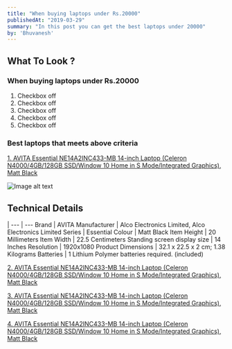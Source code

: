 ```yaml
---
title: "When buying laptops under Rs.20000"
publishedAt: "2019-03-29"
summary: "In this post you can get the best laptops under 20000"
by: 'Bhuvanesh'
---
```


## What To Look ?

### When buying laptops under Rs.20000

1. Checkbox off
2. Checkbox off
3. Checkbox off
4. Checkbox off
5. Checkbox off

### Best laptops that meets above criteria

[1. AVITA Essential NE14A2INC433-MB 14-inch Laptop (Celeron N4000/4GB/128GB SSD/Window 10 Home in S Mode/Integrated Graphics), Matt Black](https://amzn.to/2KDtQMa)

![Image alt text](/static/images/AVITA-Essential-NE14A2INC433-MB-14-inch-Laptop.jpg)

<AmazonProductCard url="https://amzn.to/2KDtQMa" />

Technical Details
-----------------

 |
--- | ---
Brand | AVITA
Manufacturer | Alco Electronics Limited, Alco Electronics Limited
Series | Essential
Colour | Matt Black
Item Height | 20 Millimeters
Item Width | 22.5 Centimeters
Standing screen display size | 14 Inches
Resolution | 1920x1080
Product Dimensions | 32.1 x 22.5 x 2 cm; 1.38 Kilograms
Batteries | 1 Lithium Polymer batteries required. (included)

[2. AVITA Essential NE14A2INC433-MB 14-inch Laptop (Celeron N4000/4GB/128GB SSD/Window 10 Home in S Mode/Integrated Graphics), Matt Black](https://amzn.to/2KDtQMa)

<AmazonProductCard url="https://amzn.to/2KDtQMa" />


[3. AVITA Essential NE14A2INC433-MB 14-inch Laptop (Celeron N4000/4GB/128GB SSD/Window 10 Home in S Mode/Integrated Graphics), Matt Black](https://amzn.to/2KDtQMa)

<AmazonProductCard url="https://amzn.to/2KDtQMa" />


[4. AVITA Essential NE14A2INC433-MB 14-inch Laptop (Celeron N4000/4GB/128GB SSD/Window 10 Home in S Mode/Integrated Graphics), Matt Black](https://amzn.to/2KDtQMa)

<AmazonProductCard url="https://amzn.to/2KDtQMa" />